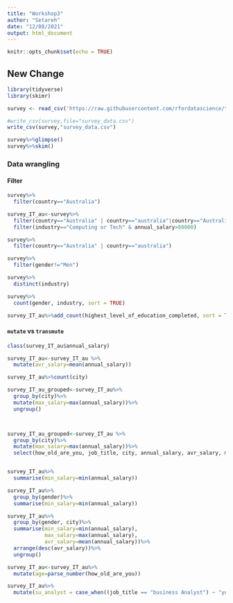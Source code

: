 ```yaml
---
title: "Workshop3"
author: "Setareh"
date: "12/08/2021"
output: html_document
---
```


```r
knitr::opts_chunk$set(echo = TRUE)
```

## New Change

```r
library(tidyverse)
library(skimr)

survey <- read_csv('https://raw.githubusercontent.com/rfordatascience/tidytuesday/master/data/2021/2021-05-18/survey.csv')

#write_csv(survey,file="survey_data.csv")
write_csv(survey,"survey_data.csv")

survey%>%glimpse()
survey%>%skim()

```

### Data wrangling

#### Filter

```r
survey%>%
  filter(country=="Australia")

survey_IT_au<-survey%>%
  filter(country=="Australia" | country=="australia"|country=="Australi")%>%
  filter(industry=="Computing or Tech" & annual_salary>80000)

survey%>%
  filter(country=="Australia" | country=="australia")

survey%>%
  filter(gender!="Men")

survey%>%
  distinct(industry)

survey%>%
  count(gender, industry, sort = TRUE)

survey_IT_au%>%add_count(highest_level_of_education_completed, sort = TRUE)
```

#### `mutate` vs `transmute`

```r

class(survey_IT_au$annual_salary)

survey_IT_au<-survey_IT_au %>%
  mutate(avr_salary=mean(annual_salary))

survey_IT_au%>%count(city)

survey_IT_au_grouped<-survey_IT_au%>%
  group_by(city)%>%
  mutate(max_salary=max(annual_salary))%>%
  ungroup()



survey_IT_au_grouped<-survey_IT_au %>%
  group_by(city)%>%
  mutate(max_salary=max(annual_salary))%>%
  select(how_old_are_you, job_title, city, annual_salary, avr_salary, max_salary) 


survey_IT_au%>%
  summarise(min_salary=min(annual_salary))

survey_IT_au%>%
  group_by(gender)%>%
  summarise(min_salary=min(annual_salary))

survey_IT_au%>%
  group_by(gender, city)%>%
  summarise(min_salary=min(annual_salary),
            max_salary=max(annual_salary),
            avr_salary=mean(annual_salary))%>%
  arrange(desc(avr_salary))%>%
  ungroup()

survey_IT_au<-survey_IT_au%>%
  mutate(age=parse_number(how_old_are_you))

survey_IT_au%>%
  mutate(su_analyst = case_when((job_title == "business Analyst") ~ "yes", T ~ "no"))

 ```



